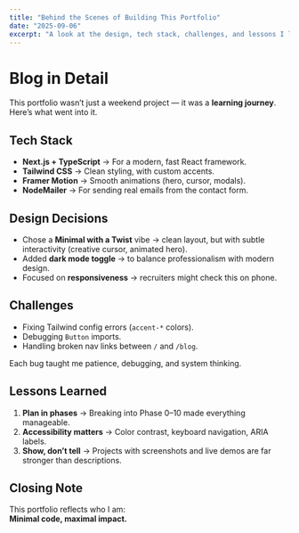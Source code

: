 ```yaml
---
title: "Behind the Scenes of Building This Portfolio"
date: "2025-09-06"
excerpt: "A look at the design, tech stack, challenges, and lessons I learned while creating my developer portfolio."
---
```


# Blog in Detail

This portfolio wasn’t just a weekend project — it was a **learning journey**.  
Here’s what went into it.

## Tech Stack

- **Next.js + TypeScript** → For a modern, fast React framework.  
- **Tailwind CSS** → Clean styling, with custom accents.  
- **Framer Motion** → Smooth animations (hero, cursor, modals).  
- **NodeMailer** → For sending real emails from the contact form.  

## Design Decisions

- Chose a **Minimal with a Twist** vibe → clean layout, but with subtle interactivity (creative cursor, animated hero).  
- Added **dark mode toggle** → to balance professionalism with modern design.  
- Focused on **responsiveness** → recruiters might check this on phone.  

## Challenges

- Fixing Tailwind config errors (`accent-*` colors).  
- Debugging `Button` imports.  
- Handling broken nav links between `/` and `/blog`.  

Each bug taught me patience, debugging, and system thinking.  

## Lessons Learned

1. **Plan in phases** → Breaking into Phase 0–10 made everything manageable.  
2. **Accessibility matters** → Color contrast, keyboard navigation, ARIA labels.  
3. **Show, don’t tell** → Projects with screenshots and live demos are far stronger than descriptions.  

## Closing Note

This portfolio reflects who I am:  
**Minimal code, maximal impact.**
